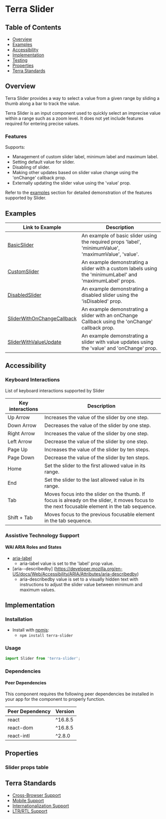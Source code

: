 

<Badge />

# Terra Slider

## Table of Contents
* [Overview](/components/cerner-terra-framework-docs/slider/about#overview)
* [Examples](/components/cerner-terra-framework-docs/slider/about#examples)
* [Accessibility](/components/cerner-terra-framework-docs/slider/about#accessibility)
* [Implementation](/components/cerner-terra-framework-docs/slider/about#implementation)
* [Testing](/components/cerner-terra-framework-docs/slider/about#testing)
* [Properties](/components/cerner-terra-framework-docs/slider/about#properties)
* [Terra Standards](/components/cerner-terra-framework-docs/slider/about#terra-standards)

## Overview

Terra Slider provides a way to select a value from a given range by sliding a thumb along a bar to track the value.

<Notice variant="caution" ariaLevel="2">
Terra Slider is an input component used to quickly select an imprecise value within a range such as a zoom level. It does not yet include features required for entering precise values.
</Notice>

<DefaultSlider />

### Features
Supports:
* Management of custom slider label, minimum label and maximum label.
* Setting default value for slider.
* Disabling of slider.
* Making other updates based on slider value change using the 'onChange' callback prop.
* Externally updating the slider value using the 'value' prop.

Refer to the [examples](/components/cerner-terra-framework-docs/slider/about#examples) section for detailed demonstration of the features supported by Slider.

## Examples
|Link to Example| Description|
|-|-|
|[BasicSlider](/components/cerner-terra-framework-docs/slider/examples/default-slider)|An example of basic slider using the required props 'label', 'minimumValue', 'maximumValue', 'value'.|
|[CustomSlider](/components/cerner-terra-framework-docs/slider/examples/custom-slider)|An example demonstrating a slider with a custom labels using the 'minimumLabel' and 'maximumLabel' props.|
|[DisabledSlider](/components/cerner-terra-framework-docs/slider/examples/disabled-slider)|An example demonstrating a disabled slider using the 'isDisabled' prop. |
|[SliderWithOnChangeCallback](/components/cerner-terra-framework-docs/slider/examples/slider-with-on-change-callback)|An example demonstrating a slider with an onChange Callback using the 'onChange' callback prop.|
|[SliderWithValueUpdate](/components/cerner-terra-framework-docs/slider/examples/slider-with-value-update)|An example demonstrating a slider with value updates using the 'value' and 'onChange' prop.|

## Accessibility
### Keyboard Interactions

List of keyboard interactions supported by Slider

|Key interactions|Description|
|---|---|
|Up Arrow    | Increases the value of the slider by one step.|
|Down Arrow     | Decreases the value of the slider by one step. |
|Right Arrow    | Increases the value of the slider by one step.|
|Left Arrow     | Decrease the value of the slider by one step.|
|Page Up    | Increases the value of the slider by ten steps.|
|Page Down     | Decrease the value of the slider by ten steps.|
|Home           | Set the slider to the first allowed value in its range.|
|End            | Set the slider to the last allowed value in its range.|
|Tab           | Moves focus into the slider on the thumb. If focus is already on the slider, it moves focus to the next focusable element in the tab sequence.|
|Shift + Tab    | Moves focus to the previous focusable element in the tab sequence.|

### Assistive Technology Support
#### WAI ARIA Roles and States
* [aria-label](https://developer.mozilla.org/en-US/docs/Web/Accessibility/ARIA/Attributes/aria-label)
  * aria-label value is set to the 'label' prop value.
* [aria--describedby] (https://developer.mozilla.org/en-US/docs/Web/Accessibility/ARIA/Attributes/aria-describedby)
  * aria-describedby value is set to a visually hidden text with instructions to adjust the slider value between minimum and maximum values.

## Implementation

### Installation

- Install with [npmjs](https://www.npmjs.com):
  - `npm install terra-slider`

### Usage

```jsx
import Slider from 'terra-slider';
```

### Dependencies

#### Peer Dependencies

This component requires the following peer dependencies be installed in your app for the component to properly function.

| Peer Dependency | Version |
|-|-|
| react | ^16.8.5 |
| react-dom | ^16.8.5 |
| react-intl | ^2.8.0 |

## Properties
### Slider props table
<SliderPropsTable />

## Terra Standards
* [Cross-Browser Support](https://engineering.cerner.com/terra-ui/about/terra-ui/component-standards#cross-browser-support)
* [Mobile Support](https://engineering.cerner.com/terra-ui/about/terra-ui/component-standards#mobile-support)
* [Internationalization Support](https://engineering.cerner.com/terra-ui/about/terra-ui/component-standards#internationalization-i18n)
* [LTR/RTL Support](https://engineering.cerner.com/terra-ui/about/terra-ui/component-standards#ltr--rtl)

